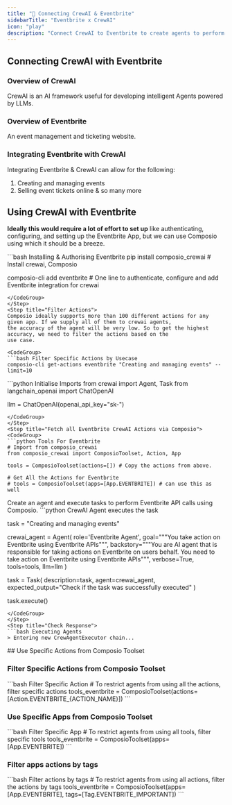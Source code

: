 ```yaml
---
title: "🚀 Connecting CrewAI & Eventbrite"
sidebarTitle: "Eventbrite x CrewAI"
icon: "play"
description: "Connect CrewAI to Eventbrite to create agents to perform tasks using natural language"
---
```


## Connecting CrewAI with Eventbrite

### Overview of CrewAI

CrewAI is an AI framework useful for developing intelligent Agents powered by LLMs.

### Overview of Eventbrite

An event management and ticketing website.

### Integrating Eventbrite with CrewAI

Integrating Eventbrite & CrewAI can allow for the following:

1. Creating and managing events
2. Selling event tickets online
& so many more

## Using CrewAI with Eventbrite

<Steps>
<Step title="Setting Up the Environment">

**Ideally this would require a lot of effort to set up** like authenticating, configuring, and setting up the Eventbrite App, but we can use Composio using which it should be a breeze.

<CodeGroup>
```bash Installing & Authorising Eventbrite
pip install composio_crewai # Install crewai, Composio 

composio-cli add eventbrite # One line to authenticate, configure and add Eventbrite integration for crewai
```
</CodeGroup>
</Step>
<Step title="Filter Actions">
Composio ideally supports more than 100 different actions for any given app. If we supply all of them to crewai agents, 
the accuracy of the agent will be very low. So to get the highest accuracy, we need to filter the actions based on the 
use case.

<CodeGroup>
```bash Filter Specific Actions by Usecase
composio-cli get-actions eventbrite "Creating and managing events" --limit=10
```
</CodeGroup>

</Step>
<Step title="Import Base Packages">

<CodeGroup>
```python Initialise Imports
from crewai import Agent, Task
from langchain_openai import ChatOpenAI

llm = ChatOpenAI(openai_api_key="sk-<OPENAI KEY>")
```
</CodeGroup>
</Step>
<Step title="Fetch all Eventbrite CrewAI Actions via Composio">
<CodeGroup>
```python Tools For Eventbrite
# Import from composio_crewai
from composio_crewai import ComposioToolset, Action, App

tools = ComposioToolset(actions=[]) # Copy the actions from above. 

# Get All the Actions for Eventbrite
# tools = ComposioToolset(apps=[App.EVENTBRITE]) # can use this as well
```
</CodeGroup>
</Step>
<Step title="Execute the Agent">
Create an agent and execute tasks to perform Eventbrite API calls using Composio. 
<CodeGroup>
```python CrewAI Agent executes the task

task = "Creating and managing events"

crewai_agent = Agent(
    role='Eventbrite Agent',
    goal="""You take action on Eventbrite using Eventbrite APIs""",
    backstory="""You are AI agent that is responsible for taking actions on Eventbrite on users behalf. You need to take action on Eventbrite using Eventbrite APIs""",
    verbose=True,
    tools=tools,
    llm=llm
)

task = Task(
    description=task,
    agent=crewai_agent,
    expected_output="Check if the task was successfully executed"
)

task.execute()
```
</CodeGroup>
</Step>
<Step title="Check Response">
```bash Executing Agents
> Entering new CrewAgentExecutor chain...
```
</Step>
</Steps>
## Use Specific Actions from Composio Toolset

### Filter Specific Actions from Composio Toolset

<CodeGroup>
```bash Filter Specific Action
# To restrict agents from using all the actions, filter specific actions
tools_eventbrite = ComposioToolset(actions=[Action.EVENTBRITE_{ACTION_NAME}])
```
</CodeGroup>

### Use Specific Apps from Composio Toolset
<CodeGroup>
```bash Filter Specific App
# To restrict agents from using all tools, filter specific tools
tools_eventbrite = ComposioToolset(apps=[App.EVENTBRITE])
```
</CodeGroup>

### Filter apps actions by tags 
<CodeGroup>
```bash Filter actions by tags
# To restrict agents from using all actions, filter the actions by tags
tools_eventbrite = ComposioToolset(apps=[App.EVENTBRITE], tags=[Tag.EVENTBRITE_IMPORTANT])
```
</CodeGroup>